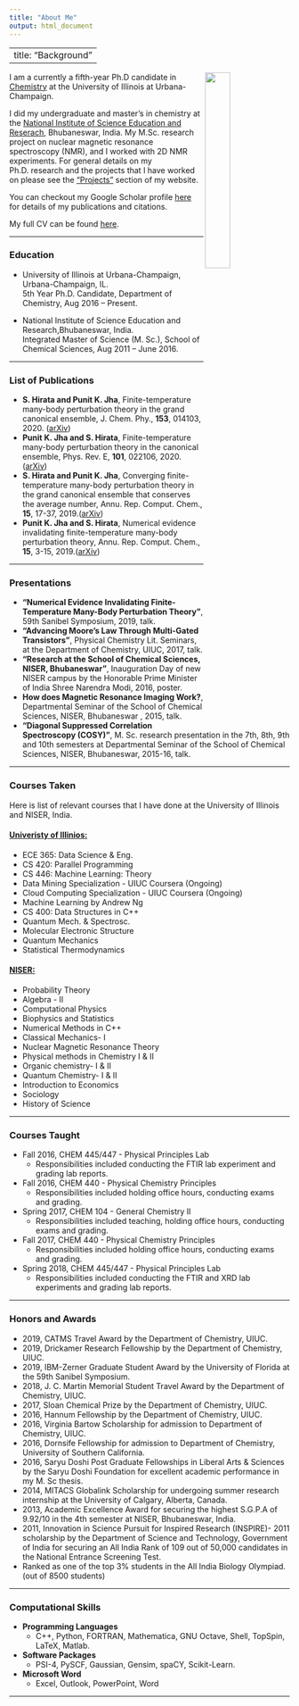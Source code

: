 ```yaml
---
title: "About Me"
output: html_document
---
```

---
title: "Background"
---
<img src="award.jpg" style="width:30%; margin-right: 1px" align="right">
  
I am a currently a fifth-year Ph.D candidate in [Chemistry](https://chemistry.illinois.edu/) at the University of Illinois at Urbana-Champaign. 
  
I did my undergraduate and master's in chemistry at the [National Institute of Science Education and Reserach](https://www.niser.ac.in/), Bhubaneswar, India. My M.Sc. research project on nuclear magnetic resonance spectroscopy (NMR), and I worked with 2D NMR experiments. For general details on my Ph.D. research and the projects that I have worked on please see the ["Projects"](https://punitjha.github.io/projects.html) section of my website. 

You can checkout my Google Scholar profile [here](https://scholar.google.com/citations?user=XmN4PKgAAAAJ&hl=en) for details of my publications and citations. 

My full CV can be found [here](https://drive.google.com/file/d/11oy-TkHU4ApK_pHkcK0ydqOPglBHesM0/view?usp=sharing).

***  
### Education
- University of Illinois at Urbana-Champaign, Urbana-Champaign, IL.<br />
 5th Year Ph.D. Candidate, Department of Chemistry, Aug 2016 -- Present.
 
- National Institute of Science Education and Research,Bhubaneswar, India.<br />
 Integrated Master of Science (M. Sc.), School of Chemical Sciences, Aug 2011 -- June 2016.






***  
### List of Publications
- **S. Hirata and Punit  K. Jha**, Finite-temperature many-body perturbation theory in the grand canonical ensemble,  J. Chem. Phy., **153**, 014103, 2020. ([arXiv](https://arxiv.org/abs/2003.05540))
- **Punit K. Jha and S. Hirata**, Finite-temperature many-body perturbation theory in the canonical ensemble, Phys. Rev. E, **101**, 022106, 2020.([arXiv](https://arxiv.org/abs/1910.07628))
- **S. Hirata and Punit K. Jha**, Converging finite-temperature many-body perturbation theory in the grand canonical ensemble that conserves the average number, Annu. Rep. Comput. Chem., **15**, 17-37, 2019.([arXiv](https://arxiv.org/abs/1812.07088))
- **Punit K. Jha and S. Hirata**, Numerical evidence invalidating finite-temperature many-body perturbation theory, Annu. Rep. Comput. Chem., **15**, 3-15, 2019.([arXiv](https://arxiv.org/abs/1809.10316))

***

### Presentations

- **"Numerical Evidence Invalidating Finite-Temperature Many-Body Perturbation Theory"**, 59th Sanibel Symposium, 2019, talk.
- **"Advancing Moore's Law Through Multi-Gated Transistors"**, Physical Chemistry Lit. Seminars, at the Department of Chemistry, UIUC, 2017, talk.
- **"Research at the  School of Chemical Sciences, NISER, Bhubaneswar"**, Inauguration Day of new NISER campus by the Honorable Prime Minister of India Shree Narendra Modi, 2016, poster.
-  **How does Magnetic Resonance Imaging Work?**, Departmental Seminar of the School of Chemical Sciences, NISER, Bhubaneswar , 2015, talk.
- **"Diagonal Suppressed Correlation Spectroscopy (COSY)"**, M. Sc. research presentation in the 7th, 8th, 9th and 10th semesters at Departmental Seminar of the School of Chemical Sciences, NISER, Bhubaneswar, 2015-16, talk.

***
### Courses Taken
  
Here is list of relevant courses that I have done at the University of Illinois and NISER, India.

#### [**Univeristy of Illinios:**](https://chemistry.illinois.edu/)
-  ECE 365: Data Science \& Eng. 
-  CS 420: Parallel Programming
-  CS 446: Machine Learning: Theory 
-  Data Mining Specialization  - UIUC Coursera (Ongoing)
-  Cloud Computing Specialization  - UIUC Coursera (Ongoing)
- Machine Learning by Andrew Ng 
- CS 400: Data Structures in C++
- Quantum Mech. \& Spectrosc.
- Molecular Electronic Structure
- Quantum Mechanics
- Statistical Thermodynamics 

#### [**NISER:**](https://stat.illinois.edu/)  
- Probability Theory 
- Algebra - II
- Computational Physics  
- Biophysics and Statistics
- Numerical Methods in C++ 
- Classical Mechanics- I
- Nuclear Magnetic Resonance Theory
- Physical methods in Chemistry I \& II
- Organic chemistry- I \& II
- Quantum Chemistry- I \&  II
- Introduction to Economics
- Sociology
- History of Science
  
***
### Courses Taught
- Fall 2016, CHEM 445/447 - Physical Principles Lab 
  - Responsibilities included conducting the FTIR lab experiment and grading lab reports.
- Fall 2016, CHEM 440 - Physical Chemistry Principles
  - Responsibilities included  holding office hours, conducting exams and grading.
- Spring 2017, CHEM 104 - General Chemistry II
  - Responsibilities included teaching, holding office hours, conducting exams and grading.
- Fall 2017, CHEM 440 - Physical Chemistry Principles
  - Responsibilities included  holding office hours, conducting exams and grading.
- Spring 2018, CHEM 445/447 - Physical Principles Lab
  - Responsibilities included conducting the FTIR and XRD lab experiments and grading lab reports.

***
  
### Honors and Awards
- 2019, CATMS Travel Award by the Department of Chemistry, UIUC.
- 2019, Drickamer Research Fellowship by the Department of Chemistry, UIUC.
- 2019, IBM-Zerner Graduate Student Award by the University of Florida at the 59th Sanibel Symposium.
- 2018, J. C. Martin Memorial Student Travel Award by the Department of Chemistry, UIUC.
- 2017, Sloan Chemical Prize  by the Department of Chemistry, UIUC.
- 2016, Hannum Fellowship  by the Department of Chemistry,  UIUC.
- 2016, Virginia Bartow Scholarship for admission to Department of Chemistry,  UIUC.
- 2016, Dornsife Fellowship for admission to Department of Chemistry, University of Southern California.
- 2016, Saryu Doshi Post Graduate Fellowships in Liberal Arts \& Sciences by the Saryu Doshi Foundation for excellent academic performance in my M. Sc thesis.
- 2014, MITACS Globalink Scholarship for undergoing summer research internship at the  University of Calgary, Alberta, Canada.
- 2013, Academic Excellence Award for securing the highest   S.G.P.A of 9.92/10  in the 4th semester at NISER, Bhubaneswar, India.
- 2011, Innovation in Science Pursuit for Inspired Research (INSPIRE)- 2011  scholarship by the Department of Science and Technology, Government of India for securing an  All India Rank of 109 out of 50,000 candidates  in the National Entrance Screening Test.
- Ranked as one of the top 3% students in the All India Biology Olympiad. (out of 8500 students)

***
  
### Computational Skills
- **Programming Languages**   
  - C++, Python, FORTRAN, Mathematica, GNU Octave, Shell, TopSpin, LaTeX, Matlab.
- **Software Packages**  
  - PSI-4, PySCF, Gaussian, Gensim, spaCY, Scikit-Learn.
- **Microsoft Word**  
  - Excel, Outlook, PowerPoint, Word

*** 
